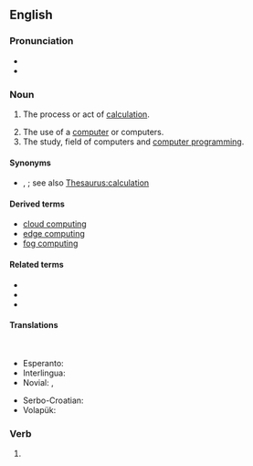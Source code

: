 ==English==
{{wikipedia}}

===Pronunciation===
* {{IPA|en|/kəmˈpjuːtɪŋ/}}
* {{audio|en|en-us-computing.ogg|Audio (US)}}

===Noun===
{{en-noun|-}}

# {{lb|en|literally}} The process or act of [[calculation]].
# The use of a [[computer]] or computers.
# The study, field of computers and [[computer programming]].
#: {{ux|en|This course will cover several major fields of '''computing'''.}}

====Synonyms====
* {{sense|process or act of calculation}} {{l|en|computation}}, {{l|en|reckoning}}; see also [[Thesaurus:calculation]]

====Derived terms====
* [[cloud computing]]
* [[edge computing]]
* [[fog computing]]

====Related terms====
* {{l|en|computable}}
* {{l|en|computation}}
* {{l|en|computerize}}

====Translations====
{{trans-see|calculation}}<br />{{checktrans-top}}
* Esperanto: {{t-check|eo|komputili}}
* Interlingua: {{t-check|ia|computatorar}}
* Novial: {{t-check|nov|komputo}}, {{t-check|nov|komputatione}}
{{trans-mid}}
* Serbo-Croatian: {{t+check|sh|računarstvo|n}}
* Volapük: {{t-check|vo|kompütön}}
{{trans-bottom}}

===Verb===
{{head|en|verb form}}

# {{present participle of|en|compute|nocat=1}}

{{topics|eWikipedian|Computing}}
